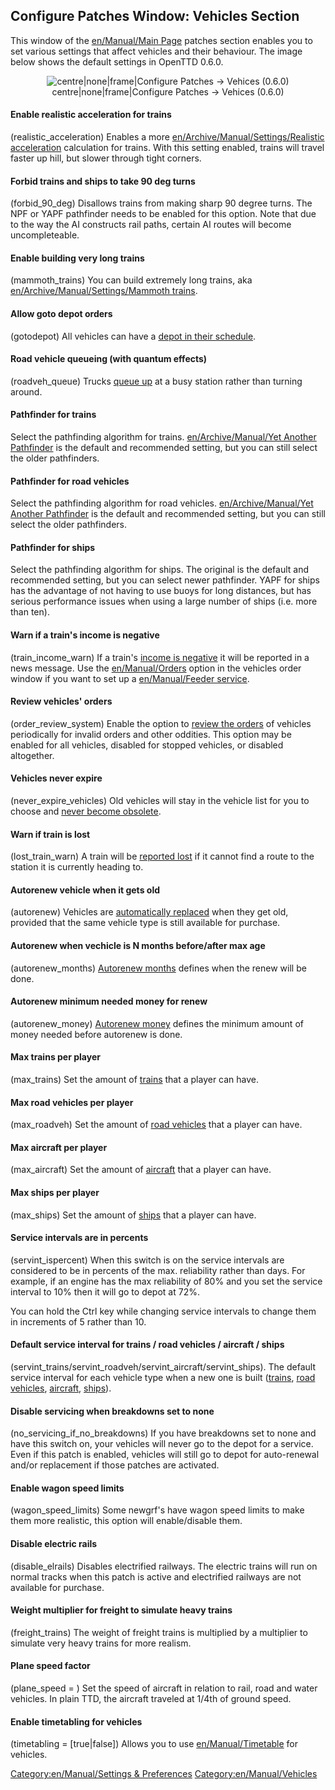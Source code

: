 {{en/Archive/Manual/Settings/Patch Config}}

==Configure Patches Window: Vehicles Section==
This window of the [[en/Manual/Main Page]] patches section enables you to set various settings that affect vehicles and their behaviour. The image below shows the default settings in OpenTTD 0.6.0.
<center>[[File:en/Archive/Manual/Settings/0.6.0 configurepatches vehicles.png|centre|none|frame|Configure Patches -> Vehices (0.6.0)]]</center>

====Enable realistic acceleration for trains====
(realistic_acceleration) Enables a more [[en/Archive/Manual/Settings/Realistic acceleration]] calculation for trains. With this setting enabled, trains will travel faster up hill, but slower through tight corners.

====Forbid trains and ships to take 90 deg turns====
(forbid_90_deg) Disallows trains from making sharp 90 degree turns. The NPF or YAPF pathfinder needs to be enabled for this option. Note that due to the way the AI constructs rail paths, certain AI routes will become uncompleteable.

====Enable building very long trains====
(mammoth_trains) You can build extremely long trains, aka [[en/Archive/Manual/Settings/Mammoth trains]].

====Allow goto depot orders====
(gotodepot) All vehicles can have a [[en/Archive/Manual/Settings/Allow goto depot orders|depot in their schedule]].

====Road vehicle queueing (with quantum effects)====
(roadveh_queue) Trucks [[en/Archive/Manual/Settings/Road vehicle queueing|queue up]] at a busy station rather than turning around.

====Pathfinder for trains====
Select the pathfinding algorithm for trains. [[en/Archive/Manual/Yet Another Pathfinder]] is the default and recommended setting, but you can still select the older pathfinders.

====Pathfinder for road vehicles====
Select the pathfinding algorithm for road vehicles. [[en/Archive/Manual/Yet Another Pathfinder]] is the default and recommended setting, but you can still select the older pathfinders.

====Pathfinder for ships====
Select the pathfinding algorithm for ships. The original is the default and recommended setting, but you can select newer pathfinder. YAPF for ships has the advantage of not having to use buoys for long distances, but has serious performance issues when using a large number of ships (i.e. more than ten).

====Warn if a train's income is negative====
(train_income_warn) If a train's [[en/Archive/Manual/Settings/Train income warning|income is negative]] it will be reported in a news message. Use the [[en/Manual/Orders]] option in the vehicles order window if you want to set up a [[en/Manual/Feeder service]].

====Review vehicles' orders====
(order_review_system) Enable the option to [[en/Archive/Manual/Settings/Order review system|review the orders]] of vehicles periodically for invalid orders and other oddities.
This option may be enabled for all vehicles, disabled for stopped vehicles, or disabled altogether.

====Vehicles never expire====
(never_expire_vehicles) Old vehicles will stay in the vehicle list for you to choose and [[en/Archive/Manual/Settings/Never expire vehicles|never become obsolete]].

====Warn if train is lost====
(lost_train_warn) A train will be [[en/Archive/Manual/Settings/Train is lost warning|reported lost]] if it cannot find a route to the station it is currently heading to.

====Autorenew vehicle when it gets old====
(autorenew) Vehicles are [[en/Archive/Manual/Settings/Advanced Settings/Vehicles|automatically replaced]] when they get old, provided that the same vehicle type is still available for purchase.

====Autorenew when vechicle is N months before/after max age====
(autorenew_months) [[en/Archive/Manual/Settings/Advanced Settings/Vehicles|Autorenew months]] defines when the renew will be done.

====Autorenew minimum needed money for renew====
(autorenew_money) [[en/Archive/Manual/Settings/Advanced Settings/Vehicles|Autorenew money]] defines the minimum amount of money needed before autorenew is done.

====Max trains per player====
(max_trains) Set the amount of [[en/Archive/Manual/Settings/Max trains|trains]] that a player can have.

====Max road vehicles per player====
(max_roadveh) Set the amount of [[en/Archive/Manual/Settings/Max road vehicles|road vehicles]] that a player can have.

====Max aircraft per player====
(max_aircraft) Set the amount of [[en/Archive/Manual/Settings/Max aircraft|aircraft]] that a player can have.

====Max ships per player====
(max_ships) Set the amount of [[en/Archive/Manual/Settings/Max ships|ships]] that a player can have.

====Service intervals are in percents====
(servint_ispercent) When this switch is on the service intervals are considered to be in percents of the max. reliability rather than days. For example, if an engine has the max reliability of 80% and you set the service interval to 10% then it will go to depot at 72%.

You can hold the Ctrl key while changing service intervals to change them in increments of 5 rather than 10.

====Default service interval for trains / road vehicles / aircraft / ships====
(servint_trains/servint_roadveh/servint_aircraft/servint_ships). 
The default service interval for each vehicle type when a new one is built ([[en/Archive/Manual/Settings/Service interval trains|trains]], [[en/Archive/Manual/Settings/Service interval road vehicles|road vehicles]], [[en/Archive/Manual/Settings/Service interval aircraft|aircraft]], [[en/Archive/Manual/Settings/Service interval ships|ships]]).

====Disable servicing when breakdowns set to none====
(no_servicing_if_no_breakdowns) If you have breakdowns set to none and have this switch on, your vehicles will never go to the depot for a service.
Even if this patch is enabled, vehicles will still go to depot for auto-renewal and/or replacement if those patches are activated.

====Enable wagon speed limits====
(wagon_speed_limits) Some newgrf's have wagon speed limits to make them more realistic, this option will enable/disable them.

====Disable electric rails====
(disable_elrails) Disables electrified railways. The electric trains will run on normal tracks when this patch is active and electrified railways are not available for purchase.

====Weight multiplier for freight to simulate heavy trains====
(freight_trains) The weight of freight trains is multiplied by a multiplier to simulate very heavy trains for more realism.

====Plane speed factor====
(plane_speed = <num_val>) Set the speed of aircraft in relation to rail, road and water vehicles. In plain TTD, the aircraft traveled at 1/4th of ground speed.

====Enable timetabling for vehicles====
(timetabling = [true|false]) Allows you to use [[en/Manual/Timetable]] for vehicles.

[[Category:en/Manual/Settings & Preferences]]
[[Category:en/Manual/Vehicles]]